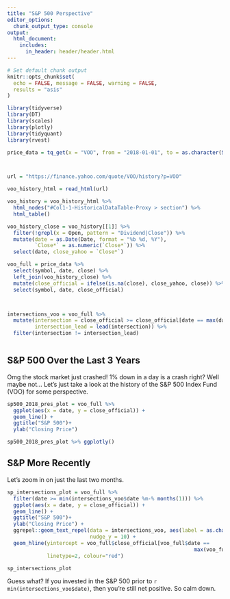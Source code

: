 ```yaml
---
title: "S&P 500 Perspective"
editor_options: 
  chunk_output_type: console
output:
  html_document:
    includes:
      in_header: header/header.html
---
```


```r
# Set default chunk output
knitr::opts_chunk$set(
  echo = FALSE, message = FALSE, warning = FALSE,
  results = "asis"
)
```

```r
library(tidyverse)
library(DT)
library(scales)
library(plotly)
library(tidyquant)
library(rvest)
```

```r

price_data = tq_get(x = "VOO", from = "2018-01-01", to = as.character(Sys.Date()), get = "stock.prices")



url = "https://finance.yahoo.com/quote/VOO/history?p=VOO"

voo_history_html = read_html(url)

voo_history = voo_history_html %>% 
  html_nodes("#Col1-1-HistoricalDataTable-Proxy > section") %>% 
  html_table()

voo_history_close = voo_history[[1]] %>%
  filter(!grepl(x = Open, pattern = "Dividend|Close")) %>%
  mutate(date = as.Date(Date, format = "%b %d, %Y"),
         `Close*` = as.numeric(`Close*`)) %>%
  select(date, close_yahoo = `Close*`)

voo_full = price_data %>% 
  select(symbol, date, close) %>% 
  left_join(voo_history_close) %>% 
  mutate(close_official = ifelse(is.na(close), close_yahoo, close)) %>% 
  select(symbol, date, close_official)



intersections_voo = voo_full %>%
  mutate(intersection = close_official >= close_official[date == max(date)],
         intersection_lead = lead(intersection)) %>% 
  filter(intersection != intersection_lead)



```

## S&P 500 Over the Last 3 Years

Omg the stock market just crashed! 1% down in a day is a crash right? Well maybe not... Let's just take a look at the history of the S&P 500 Index Fund (VOO) for some perspective.

```r
sp500_2018_pres_plot = voo_full %>% 
  ggplot(aes(x = date, y = close_official)) +
  geom_line() +
  ggtitle("S&P 500")+
  ylab("Closing Price")

sp500_2018_pres_plot %>% ggplotly()
```

## S&P More Recently

Let's zoom in on just the last two months. 

```r
sp_intersections_plot = voo_full %>% 
  filter(date >= min(intersections_voo$date %m-% months(1))) %>% 
  ggplot(aes(x = date, y = close_official)) +
  geom_line() +
  ggtitle("S&P 500")+
  ylab("Closing Price") +
  ggrepel::geom_text_repel(data = intersections_voo, aes(label = as.character(date), segment.color = "red"), box.padding = .5,
                           nudge_y = 10) +
  geom_hline(yintercept = voo_full$close_official[voo_full$date ==
                                                             max(voo_full$date)],
             linetype=2, colour="red")

sp_intersections_plot

```

Guess what? If you invested in the S&P 500 prior to `r min(intersections_voo$date)`, then you're still net positive. So calm down.


